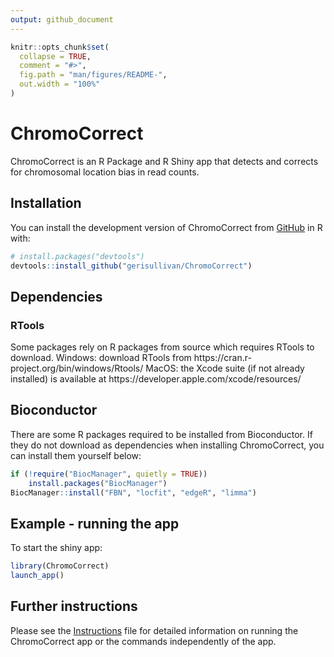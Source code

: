 ```yaml
---
output: github_document
---
```


<!-- README.md is generated from README.Rmd. Please edit this file -->

```r
knitr::opts_chunk$set(
  collapse = TRUE,
  comment = "#>",
  fig.path = "man/figures/README-",
  out.width = "100%"
)
```

# ChromoCorrect

<!-- badges: start -->
<!-- badges: end -->

ChromoCorrect is an R Package and R Shiny app that detects and corrects for chromosomal location bias in read counts.

## Installation

You can install the development version of ChromoCorrect from [GitHub](https://github.com/) in R with:

``` r
# install.packages("devtools")
devtools::install_github("gerisullivan/ChromoCorrect")
```
## Dependencies

### RTools
Some packages rely on R packages from source which requires RTools to download. 
Windows: download RTools from https://cran.r-project.org/bin/windows/Rtools/
MacOS: the Xcode suite (if not already installed) is available at https://developer.apple.com/xcode/resources/

## Bioconductor
There are some R packages required to be installed from Bioconductor. If they do not download as dependencies when installing ChromoCorrect, you can install them yourself below:

```r
if (!require("BiocManager", quietly = TRUE))
    install.packages("BiocManager")
BiocManager::install("FBN", "locfit", "edgeR", "limma")
```


## Example - running the app

To start the shiny app:

```r
library(ChromoCorrect)
launch_app()
```

## Further instructions

Please see the [Instructions](https://htmlpreview.github.io/?https://github.com/gerisullivan/ChromoCorrect/blob/master/inst/Instructions.html) file for detailed information on running the ChromoCorrect app or the commands independently of the app.
